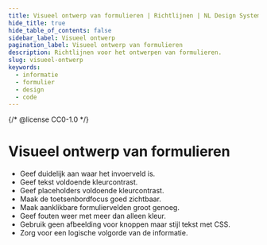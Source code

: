 ```yaml
---
title: Visueel ontwerp van formulieren | Richtlijnen | NL Design System
hide_title: true
hide_table_of_contents: false
sidebar_label: Visueel ontwerp
pagination_label: Visueel ontwerp van formulieren
description: Richtlijnen voor het ontwerpen van formulieren.
slug: visueel-ontwerp
keywords:
  - informatie
  - formulier
  - design
  - code
---
```


{/* @license CC0-1.0 */}


# Visueel ontwerp van formulieren

- Geef duidelijk aan waar het invoerveld is.
- Geef tekst voldoende kleurcontrast.
- Geef placeholders voldoende kleurcontrast.
- Maak de toetsenbordfocus goed zichtbaar.
- Maak aanklikbare formuliervelden groot genoeg.
- Geef fouten weer met meer dan alleen kleur.
- Gebruik geen afbeelding voor knoppen maar stijl tekst met CSS.
- Zorg voor een logische volgorde van de informatie.

<VisualDesignFieldContrast />
<VisualDesignFieldContrastCode />

<VisualDesignTextContrast />
<VisualDesignTextContrastCode />

<VisualDesignPlaceholderContrast />
<VisualDesignPlaceholderContrastCode />

<VisualDesignFocusVisible />
<VisualDesignFocusVisibleCode />

<VisualDesignFieldSize />
<VisualDesignFieldSizeCode />

<VisualDesignUseOfColor />

<VisualDesignNoImageButtons />

<VisualDesignOrder />

<FormFooterInfo />
